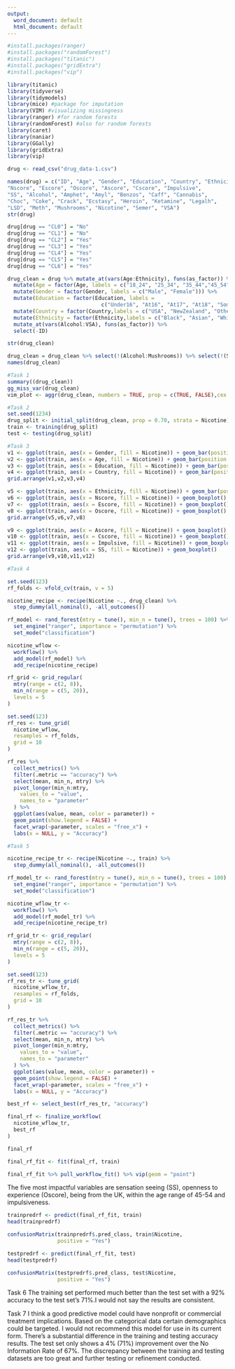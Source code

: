 ---
output:
  word_document: default
  html_document: default
---
```{r, include = FALSE}

#install.packages(ranger)
#install.packages("randomForest")
#install.packages("titanic")
#install.packages("gridExtra")
#install.packages("vip")

library(titanic)
library(tidyverse)
library(tidymodels)
library(mice) #package for imputation
library(VIM) #visualizing missingness
library(ranger) #for random forests
library(randomForest) #also for random forests
library(caret)
library(naniar)
library(GGally)
library(gridExtra)
library(vip)

drug <- read_csv("drug_data-1.csv")

names(drug) = c("ID", "Age", "Gender", "Education", "Country", "Ethnicity",
"Nscore", "Escore", "Oscore", "Ascore", "Cscore", "Impulsive",
"SS", "Alcohol", "Amphet", "Amyl", "Benzos", "Caff", "Cannabis",
"Choc", "Coke", "Crack", "Ecstasy", "Heroin", "Ketamine", "Legalh",
"LSD", "Meth", "Mushrooms", "Nicotine", "Semer", "VSA")
str(drug)

drug[drug == "CL0"] = "No"
drug[drug == "CL1"] = "No"
drug[drug == "CL2"] = "Yes"
drug[drug == "CL3"] = "Yes"
drug[drug == "CL4"] = "Yes"
drug[drug == "CL5"] = "Yes"
drug[drug == "CL6"] = "Yes"

drug_clean = drug %>% mutate_at(vars(Age:Ethnicity), funs(as_factor)) %>%
  mutate(Age = factor(Age, labels = c("18_24", "25_34", "35_44","45_54", "55_64", "65_"))) %>%
  mutate(Gender = factor(Gender, labels = c("Male", "Female"))) %>%
  mutate(Education = factor(Education, labels =
                              c("Under16", "At16", "At17", "At18", "SomeCollege", "ProfessionalCert", "Bachelors", "Masters","Doctorate"))) %>%
  mutate(Country = factor(Country,labels = c("USA", "NewZealand", "Other", "Australia", "Ireland","Canada","UK"))) %>%
  mutate(Ethnicity = factor(Ethnicity,labels = c("Black", "Asian", "White", "White/Black", "Other","White/Asian", "Black/Asian"))) %>%
  mutate_at(vars(Alcohol:VSA), funs(as_factor)) %>%
  select(-ID)

str(drug_clean)

drug_clean = drug_clean %>% select(!(Alcohol:Mushrooms)) %>% select(!(Semer:VSA))
names(drug_clean)
```

```{r}

#Task 1
summary((drug_clean))
gg_miss_var(drug_clean)
vim_plot <- aggr(drug_clean, numbers = TRUE, prop = c(TRUE, FALSE),cex.axis=.7)

```

```{r}

#Task 2
set.seed(1234)
drug_split <- initial_split(drug_clean, prop = 0.70, strata = Nicotine)
train <- training(drug_split)
test <- testing(drug_split)


```

```{r}
#Task 3
v1 <- ggplot(train, aes(x = Gender, fill = Nicotine)) + geom_bar(position = "fill")
v2 <- ggplot(train, aes(x = Age, fill = Nicotine)) + geom_bar(position = "fill")
v3 <- ggplot(train, aes(x = Education, fill = Nicotine)) + geom_bar(position = "fill")
v4 <- ggplot(train, aes(x = Country, fill = Nicotine)) + geom_bar(position = "fill")
grid.arrange(v1,v2,v3,v4)
```

```{r}
v5 <- ggplot(train, aes(x = Ethnicity, fill = Nicotine)) + geom_bar(position = "fill")
v6 <- ggplot(train, aes(x = Nscore, fill = Nicotine)) + geom_boxplot()
v7 <-  ggplot(train, aes(x = Escore, fill = Nicotine)) + geom_boxplot()
v8 <- ggplot(train, aes(x = Oscore, fill = Nicotine)) + geom_boxplot()
grid.arrange(v5,v6,v7,v8)
```


```{r}
v9 <- ggplot(train, aes(x = Ascore, fill = Nicotine)) + geom_boxplot()
v10 <- ggplot(train, aes(x = Cscore, fill = Nicotine)) + geom_boxplot()
v11 <- ggplot(train, aes(x = Impulsive, fill = Nicotine)) + geom_boxplot()
v12 <- ggplot(train, aes(x = SS, fill = Nicotine)) + geom_boxplot()
grid.arrange(v9,v10,v11,v12)
```

```{r}
#Task 4

set.seed(123)
rf_folds <- vfold_cv(train, v = 5)
```

```{r}
nicotine_recipe <- recipe(Nicotine ~., drug_clean) %>%
  step_dummy(all_nominal(), -all_outcomes())

rf_model <- rand_forest(mtry = tune(), min_n = tune(), trees = 100) %>%
  set_engine("ranger", importance = "permutation") %>% 
  set_mode("classification")

nicotine_wflow <-
  workflow() %>% 
  add_model(rf_model) %>% 
  add_recipe(nicotine_recipe)

rf_grid <- grid_regular(
  mtry(range = c(2, 8)), 
  min_n(range = c(5, 20)), 
  levels = 5
)

set.seed(123)
rf_res <- tune_grid(
  nicotine_wflow,
  resamples = rf_folds,
  grid = 10 
)
```

```{r}
rf_res %>%
  collect_metrics() %>%
  filter(.metric == "accuracy") %>%
  select(mean, min_n, mtry) %>%
  pivot_longer(min_n:mtry,
    values_to = "value",
    names_to = "parameter"
  ) %>%
  ggplot(aes(value, mean, color = parameter)) +
  geom_point(show.legend = FALSE) +
  facet_wrap(~parameter, scales = "free_x") +
  labs(x = NULL, y = "Accuracy")
```

```{r}
#Task 5

nicotine_recipe_tr <- recipe(Nicotine ~., train) %>%
  step_dummy(all_nominal(), -all_outcomes())

rf_model_tr <- rand_forest(mtry = tune(), min_n = tune(), trees = 100) %>%
  set_engine("ranger", importance = "permutation") %>% 
  set_mode("classification")

nicotine_wflow_tr <-
  workflow() %>% 
  add_model(rf_model_tr) %>% 
  add_recipe(nicotine_recipe_tr)

rf_grid_tr <- grid_regular(
  mtry(range = c(2, 8)), 
  min_n(range = c(5, 20)),
  levels = 5
)

set.seed(123)
rf_res_tr <- tune_grid(
  nicotine_wflow_tr,
  resamples = rf_folds,
  grid = 10 
)
```

```{r}
rf_res_tr %>%
  collect_metrics() %>%
  filter(.metric == "accuracy") %>%
  select(mean, min_n, mtry) %>%
  pivot_longer(min_n:mtry,
    values_to = "value",
    names_to = "parameter"
  ) %>%
  ggplot(aes(value, mean, color = parameter)) +
  geom_point(show.legend = FALSE) +
  facet_wrap(~parameter, scales = "free_x") +
  labs(x = NULL, y = "Accuracy")
```

```{r}
best_rf <- select_best(rf_res_tr, "accuracy")

final_rf <- finalize_workflow(
  nicotine_wflow_tr,
  best_rf
)

final_rf
```

```{r}
final_rf_fit <- fit(final_rf, train)
```

```{r}
final_rf_fit %>% pull_workflow_fit() %>% vip(geom = "point")
```

The five most impactful variables are sensation seeing (SS), openness to experience (Oscore), being from the UK, within the age range of 45-54 and impulsiveness. 

```{r}
trainpredrf <- predict(final_rf_fit, train)
head(trainpredrf)
```

```{r}
confusionMatrix(trainpredrf$.pred_class, train$Nicotine, 
                positive = "Yes")
```

```{r}
testpredrf <- predict(final_rf_fit, test)
head(testpredrf)

```

```{r}
confusionMatrix(testpredrf$.pred_class, test$Nicotine, 
                positive = "Yes")
```

Task 6 
The training set performed much better than the test set with a 92% accuracy to the test set's 71%.I would not say the results are consistent.


Task 7
I think a good predictive model could have nonprofit or commercial treatment implications.  Based on the categorical data certain demographics could be targeted.  I would not recommend this model for use in its current form.  There's a substantial difference in the training and testing accuracy results.  The test set only shows a 4% (71%) improvement over the No Information Rate of 67%. The discrepancy between the training and testing datasets are too great and further testing or refinement conducted.
  